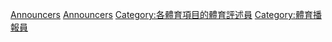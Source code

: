 [[Category:籃球媒體|Announcers]]
[[Category:籃球人物|Announcers]]
[[Category:各體育項目的體育評述員|Category:各體育項目的體育評述員]]
[[Category:體育播報員|Category:體育播報員]]